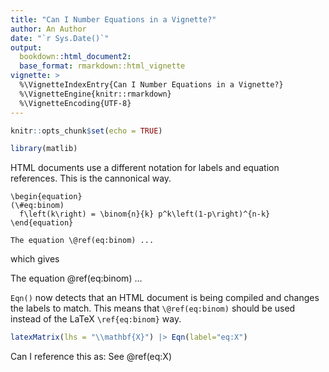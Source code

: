 ```yaml
---
title: "Can I Number Equations in a Vignette?"
author: An Author
date: "`r Sys.Date()`"
output:
  bookdown::html_document2:
  base_format: rmarkdown::html_vignette
vignette: >
  %\VignetteIndexEntry{Can I Number Equations in a Vignette?}
  %\VignetteEngine{knitr::rmarkdown}
  %\VignetteEncoding{UTF-8}
---
```


```r
knitr::opts_chunk$set(echo = TRUE)
```

```r
library(matlib)
```

HTML documents use a different notation for labels and equation references. This is the cannonical way.

```
\begin{equation} 
(\#eq:binom)
  f\left(k\right) = \binom{n}{k} p^k\left(1-p\right)^{n-k}
\end{equation} 

The equation \@ref(eq:binom) ...
```

which gives

\begin{equation} 
(\#eq:binom)
  f\left(k\right) = \binom{n}{k} p^k\left(1-p\right)^{n-k}
\end{equation} 

The equation \@ref(eq:binom) ...

`Eqn()` now detects that an HTML document is being compiled and changes the labels to match. This means that `\@ref(eq:binom)` should be used instead of the LaTeX `\ref{eq:binom}` way.

```r
latexMatrix(lhs = "\\mathbf{X}") |> Eqn(label="eq:X")
```

Can I reference this as: See \@ref(eq:X)


